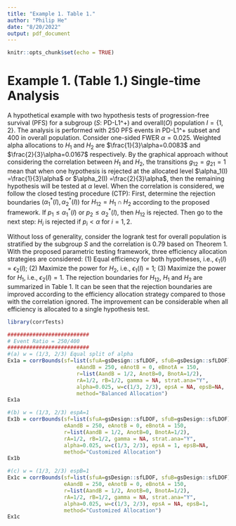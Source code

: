 ---
title: "Example 1. Table 1."
author: "Philip He"
date: "8/20/2022"
output: pdf_document
---

```{r setup, include=FALSE}
knitr::opts_chunk$set(echo = TRUE)
```


# Example 1. (Table 1.) Single-time Analysis

A hypothetical example with two hypothesis tests of progression-free survival (PFS) for a subgroup ($S$: PD-L1^+) and overall($O$) population $I=\{1, 2\}$. The analysis is performed with 250 PFS events in PD-L1^+ subset and 400 in overall population. Consider one-sided FWER $\alpha=0.025$. Weighted alpha allocations to $H_1$ and $H_2$ are $\frac{1}{3}\alpha=0.0083$ and $\frac{2}{3}\alpha=0.0167$ respectively. By the graphical approach without considering the correlation between $H_1$ and $H_2$, the transitions $g_{12} = g_{21}=1$ mean that when one hypothesis is rejected at the allocated level $\alpha_1(I) =\frac{1}{3}\alpha$ or $\alpha_2(I) =\frac{2}{3}\alpha$, then the remaining hypothesis will be tested at $\alpha$ level. When the correlation is considered, we follow the closed testing procedure (CTP): First, determine the rejection boundaries $(\alpha_1^*(I), \alpha_2^*(I))$ for $H_{12} = H_1\cap H_2$ according to the proposed framework. If $p_1 \le \alpha_1^*(I)$ or $p_2 \le \alpha_2^*(I)$, then $H_{12}$ is rejected. Then go to the next step: $H_i$ is rejected if $p_i < \alpha$ for $i=1, 2$. 

Without loss of generality, consider the logrank test for overall population is stratified by the subgroup $S$ and the correlation is 0.79 based on Theorem 1. With the proposed parametric testing framework, three efficiency allocation strategies are considered: (1) Equal efficiency for both hypotheses, i.e., $\epsilon_1(I)=\epsilon_2(I)$; (2) Maximize the power for $H_2$, i.e., $\epsilon_1(I)=1$; (3) Maximize the power for $H_1$, i.e., $\epsilon_2(I)=1$. The rejection boundaries for $H_{12}$, $H_1$ and $H_2$ are summarized in Table 1. It can be seen that the rejection boundaries are improved according to the efficiency allocation strategy compared to those with the correlation ignored. The improvement can be considerable when all efficiency is allocated to a single hypothesis test.

```{r}
library(corrTests)
```

```{r}
##########################
# Event Ratio = 250/400
##########################
#(a) w = (1/3, 2/3) Equal split of alpha
Ex1a = corrBounds(sf=list(sfuA=gsDesign::sfLDOF, sfuB=gsDesign::sfLDOF), 
                      eAandB = 250, eAnotB = 0, eBnotA = 150,
                      r=list(AandB = 1/2, AnotB=0, BnotA=1/2), 
                      rA=1/2, rB=1/2, gamma = NA, strat.ana="Y",
                      alpha=0.025, w=c(1/3, 2/3), epsA = NA, epsB=NA,
                      method="Balanced Allocation")
Ex1a
```

```{r}
#(b) w = (1/3, 2/3) espA=1
Ex1b = corrBounds(sf=list(sfuA=gsDesign::sfLDOF, sfuB=gsDesign::sfLDOF), 
                  eAandB = 250, eAnotB = 0, eBnotA = 150,
                  r=list(AandB = 1/2, AnotB=0, BnotA=1/2), 
                  rA=1/2, rB=1/2, gamma = NA, strat.ana="Y",
                  alpha=0.025, w=c(1/3, 2/3), epsA = 1, epsB=NA,
                  method="Customized Allocation")
Ex1b
```

```{r}
#(c) w = (1/3, 2/3) espB=1
Ex1c = corrBounds(sf=list(sfuA=gsDesign::sfLDOF, sfuB=gsDesign::sfLDOF), 
                  eAandB = 250, eAnotB = 0, eBnotA = 150,
                  r=list(AandB = 1/2, AnotB=0, BnotA=1/2), 
                  rA=1/2, rB=1/2, gamma = NA, strat.ana="Y",
                  alpha=0.025, w=c(1/3, 2/3), epsA = NA, epsB=1,
                  method="Customized Allocation")
Ex1c
```
